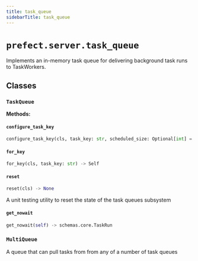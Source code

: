 ```yaml
---
title: task_queue
sidebarTitle: task_queue
---
```


# `prefect.server.task_queue`



Implements an in-memory task queue for delivering background task runs to TaskWorkers.


## Classes

### `TaskQueue`

**Methods:**

#### `configure_task_key`

```python
configure_task_key(cls, task_key: str, scheduled_size: Optional[int] = None, retry_size: Optional[int] = None) -> None
```

#### `for_key`

```python
for_key(cls, task_key: str) -> Self
```

#### `reset`

```python
reset(cls) -> None
```

A unit testing utility to reset the state of the task queues subsystem


#### `get_nowait`

```python
get_nowait(self) -> schemas.core.TaskRun
```

### `MultiQueue`


A queue that can pull tasks from from any of a number of task queues

